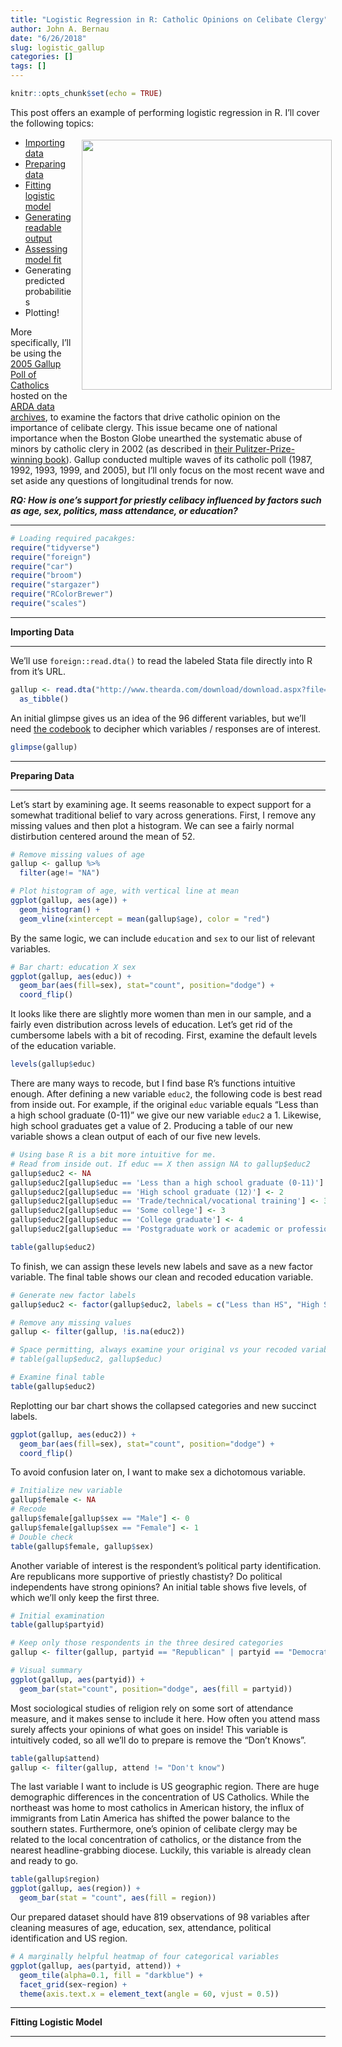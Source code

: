 ```yaml
---
title: "Logistic Regression in R: Catholic Opinions on Celibate Clergy"
author: John A. Bernau
date: "6/26/2018"
slug: logistic_gallup
categories: []
tags: []
---
```


```r
knitr::opts_chunk$set(echo = TRUE)
```



This post offers an example of performing logistic regression in R. I'll cover the following topics:

<div style= "float:right;position: relative; top: -10px; left: 10px;">
<img src="http://prodimage.images-bn.com/pimages/9780316055697_p0_v5_s1200x630.jpg" height="400" />
</div>
- [Importing data](#import)
- [Preparing data](#prep)
- [Fitting logistic model](#model)
- [Generating readable output](#output)
- [Assessing model fit](#fit)
- Generating predicted probabilities
- Plotting!

More specifically, I'll be using the [2005 Gallup Poll of Catholics](http://www.thearda.com/Archive/Files/Descriptions/GALLUP05.asp) hosted on the [ARDA data archives](http://www.thearda.com/Archive/Files/Downloads/GALLUP05_DL2.asp), to examine the factors that drive catholic opinion on the importance of celibate clergy. This issue became one of national importance when the Boston Globe unearthed the systematic abuse of minors by catholic clery in 2002 (as described in [their Pulitzer-Prize-winning book](https://www.amazon.com/Betrayal-Catholic-findings-investigation-Spotlight/dp/0316271535)). Gallup conducted multiple waves of its catholic poll (1987, 1992, 1993, 1999, and 2005), but I'll only focus on the most recent wave and set aside any questions of longitudinal trends for now. 

***RQ: How is one's support for priestly celibacy influenced by factors such as age, sex, politics, mass attendance, or education?***

___


```r
# Loading required pacakges:
require("tidyverse")
require("foreign")
require("car")
require("broom")
require("stargazer")
require("RColorBrewer")
require("scales")
```

___ 

<a name="import"></a>
**Importing Data**  

___


We'll use `foreign::read.dta()` to read the labeled Stata file directly into R from it's URL. 

```r
gallup <- read.dta("http://www.thearda.com/download/download.aspx?file=Gallup%20Poll%20of%20Catholics,%202005.DTA") %>% 
  as_tibble()
```

An initial glimpse gives us an idea of the 96 different variables, but we'll need [the codebook](http://www.thearda.com/Archive/Files/Downloads/GALLUP05_DL2.asp) to decipher which variables / responses are of interest. 
```r
glimpse(gallup)
```

___

<a name="prep"></a>
**Preparing Data**  

___

Let's start by examining age. It seems reasonable to expect support for a somewhat traditional belief to vary across generations. First, I remove any missing values and then plot a histogram. We can see a fairly normal distirbution centered around the mean of 52.

```r
# Remove missing values of age
gallup <- gallup %>% 
  filter(age!= "NA")

# Plot histogram of age, with vertical line at mean
ggplot(gallup, aes(age)) + 
  geom_histogram() +
  geom_vline(xintercept = mean(gallup$age), color = "red")
```


By the same logic, we can include `education` and `sex` to our list of relevant variables.

```r
# Bar chart: education X sex
ggplot(gallup, aes(educ)) + 
  geom_bar(aes(fill=sex), stat="count", position="dodge") + 
  coord_flip()
```

It looks like there are slightly more women than men in our sample, and a fairly even distribution across levels of education. Let's get rid of the cumbersome labels with a bit of recoding. First, examine the default levels of the education variable.

```r
levels(gallup$educ)
```

There are many ways to recode, but I find base R's functions intuitive enough. After defining a new variable `educ2`, the following code is best read from inside out. For example, if the original `educ` variable equals "Less than a high school graduate (0-11)" we give our new variable `educ2` a 1. Likewise, high school graduates get a value of 2. Producing a table of our new variable shows a clean output of each of our five new levels. 
```r
# Using base R is a bit more intuitive for me.
# Read from inside out. If educ == X then assign NA to gallup$educ2
gallup$educ2 <- NA
gallup$educ2[gallup$educ == 'Less than a high school graduate (0-11)'] <- 1
gallup$educ2[gallup$educ == 'High school graduate (12)'] <- 2
gallup$educ2[gallup$educ == 'Trade/technical/vocational training'] <- 3
gallup$educ2[gallup$educ == 'Some college'] <- 3
gallup$educ2[gallup$educ == 'College graduate'] <- 4
gallup$educ2[gallup$educ == 'Postgraduate work or academic or professional degree'] <- 5

table(gallup$educ2)

```

To finish, we can assign these levels new labels and save as a new factor variable. The final table shows our clean and recoded education variable. 
```r
# Generate new factor labels
gallup$educ2 <- factor(gallup$educ2, labels = c("Less than HS", "High School", "Trade / Some col", "College", "Professional"))

# Remove any missing values
gallup <- filter(gallup, !is.na(educ2))

# Space permitting, always examine your original vs your recoded variable:
# table(gallup$educ2, gallup$educ)

# Examine final table
table(gallup$educ2)


```

Replotting our bar chart shows the collapsed categories and new succinct labels.
```r
ggplot(gallup, aes(educ2)) + 
  geom_bar(aes(fill=sex), stat="count", position="dodge") + 
  coord_flip()
```

To avoid confusion later on, I want to make sex a dichotomous variable. 
```r
# Initialize new variable
gallup$female <- NA
# Recode
gallup$female[gallup$sex == "Male"] <- 0
gallup$female[gallup$sex == "Female"] <- 1
# Double check
table(gallup$female, gallup$sex)
```

Another variable of interest is the respondent's political party identification. Are republicans more supportive of priestly chastisty? Do political independents have strong opinions? An initial table shows five levels, of which we'll only keep the first three. 

```r
# Initial examination
table(gallup$partyid)

# Keep only those respondents in the three desired categories
gallup <- filter(gallup, partyid == "Republican" | partyid == "Democrat" | partyid == "Independent")

# Visual summary
ggplot(gallup, aes(partyid)) + 
  geom_bar(stat="count", position="dodge", aes(fill = partyid))
```

Most sociological studies of religion rely on some sort of attendance measure, and it makes sense to include it here. How often you attend mass surely affects your opinions of what goes on inside! This variable is intuitively coded, so all we'll do to prepare is remove the "Don't Knows".

```r
table(gallup$attend)
gallup <- filter(gallup, attend != "Don't know")
```

The last variable I want to include is US geographic region. There are huge demographic differences in the concentration of US Catholics. While the northeast was home to most catholics in American history, the influx of immigrants from Latin America has shifted the power balance to the southern states. Furthermore, one's opinion of celibate clergy may be related to the local concentration of catholics, or the distance from the nearest headline-grabbing diocese. Luckily, this variable is already clean and ready to go. 
```r
table(gallup$region)
ggplot(gallup, aes(region)) +
  geom_bar(stat = "count", aes(fill = region))
```

Our prepared dataset should have 819 observations of 98 variables after cleaning measures of age, education, sex, attendance, political identification and US region. 

```r
# A marginally helpful heatmap of four categorical variables
ggplot(gallup, aes(partyid, attend)) +
  geom_tile(alpha=0.1, fill = "darkblue") +
  facet_grid(sex~region) +
  theme(axis.text.x = element_text(angle = 60, vjust = 0.5))

```

___

<a name="model"></a>
**Fitting Logistic Model**  

___


